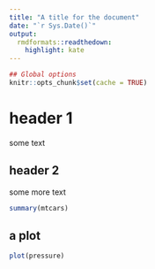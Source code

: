 ```yaml
---
title: "A title for the document"
date: "`r Sys.Date()`"
output:
  rmdformats::readthedown:
    highlight: kate
---
```


```r
## Global options
knitr::opts_chunk$set(cache = TRUE)
```

# header 1

some text

## header 2

some more text

```r
summary(mtcars)
```

## a plot

```r
plot(pressure)
```

